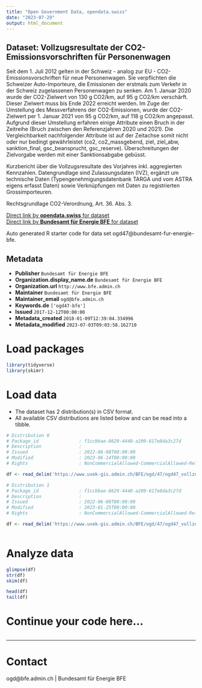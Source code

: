 ```yaml
---
title: "Open Government Data, opendata.swiss"
date: "2023-07-29"
output: html_document
---
```


## Dataset: Vollzugsresultate der CO2-Emissionsvorschriften für Personenwagen

Seit dem 1. Juli 2012 gelten in der Schweiz - analog zur EU - CO2-Emissionsvorschriften für neue Personenwagen. Sie verpflichten die Schweizer Auto-Importeure, die Emissionen der erstmals zum Verkehr in der Schweiz zugelassenen Personenwagen zu senken. Am 1. Januar 2020 wurde der CO2-Zielwert von 130 g CO2/km, auf 95 g CO2/km verschärft. Dieser Zielwert muss bis Ende 2022 erreicht werden. Im Zuge der Umstellung des Messverfahrens der CO2-Emissionen, wurde der CO2-Zielwert per 1. Januar 2021 von 95 g CO2/km, auf 118 g CO2/km angepasst. Aufgrund dieser Umstellung erfahren einige Attribute einen Bruch in der Zeitreihe (Bruch zwischen den Referenzjahren 2020 und 2021). Die Vergleichbarkeit nachfolgender Attribute ist auf der Zeitachse somit nicht oder nur bedingt gewährleistet (co2, co2_massgebend, ziel, ziel_abw, sanktion_final, gsc_beansprucht, gsc_reserve). Überschreitungen der Zielvorgabe werden mit einer Sanktionsabgabe gebüsst.

Kurzbericht über die Vollzugsresultate des Vorjahres inkl. aggregierten Kennzahlen. Datengrundlage sind Zulassungsdaten (IVZ), ergänzt um technische Daten (Typengenehmigungsdatenbank TARGA und vom ASTRA eigens erfasst Daten) sowie Verknüpfungen mit Daten zu registrierten Grossimporteuren.

Rechtsgrundlage CO2-Verordnung, Art. 36. Abs. 3.

[Direct link by **opendata.swiss** for dataset](https://opendata.swiss/de/dataset/vollzugsresultate-der-co2-emissionsvorschriften-fur-personenwagen)<br>
[Direct link by **Bundesamt für Energie BFE** for dataset](https://www.bfe.admin.ch/bfe/de/home/effizienz/mobilitaet/co2-emissionsvorschriften-fuer-neue-personen-und-lieferwagen/personenwagen.html)

Auto generated R starter code for data set ogd47@bundesamt-fur-energie-bfe.

## Metadata

- **Publisher** `Bundesamt für Energie BFE`
- **Organization.display_name.de** `Bundesamt für Energie BFE`
- **Organization.url** `http://www.bfe.admin.ch`
- **Maintainer** `Bundesamt für Energie BFE`
- **Maintainer_email** `ogd@bfe.admin.ch`
- **Keywords.de** `['ogd47-bfe']`
- **Issued** `2017-12-12T00:00:00`
- **Metadata_created** `2018-01-09T12:39:04.334996`
- **Metadata_modified** `2023-07-03T09:03:58.162710`


# Load packages

```r

library(tidyverse)
library(skimr)

```

# Load data

-   The dataset has 2 distribution(s) in CSV format.
-   All available CSV distributions are listed below and can be read into a tibble.

```r

# Distribution 0
# Package_id               : f1ccbbae-8629-4448-a209-617e8da3c27d
# Description              : 
# Issued                   : 2022-06-08T00:00:00
# Modified                 : 2023-06-14T00:00:00
# Rights                   : NonCommercialAllowed-CommercialAllowed-ReferenceRequired

df <- read_delim('https://www.uvek-gis.admin.ch/BFE/ogd/47/ogd47_vollzugsresultate_pw.csv')

# Distribution 1
# Package_id               : f1ccbbae-8629-4448-a209-617e8da3c27d
# Description              : 
# Issued                   : 2022-06-08T00:00:00
# Modified                 : 2023-01-25T00:00:00
# Rights                   : NonCommercialAllowed-CommercialAllowed-ReferenceRequired

df <- read_delim('https://www.uvek-gis.admin.ch/BFE/ogd/47/ogd47_vollzugsresultate_pw_2020.csv')



```

# Analyze data

```r

glimpse(df)
str(df)
skim(df)

head(df)
tail(df)

```

# Continue your code here...

```r

```

------------------------------------------------------------------------

# Contact

ogd@bfe.admin.ch | Bundesamt für Energie BFE
